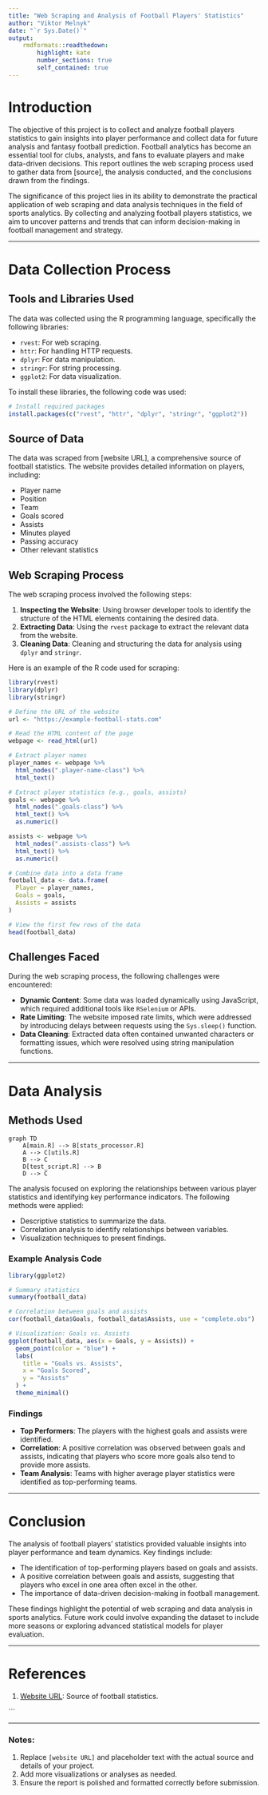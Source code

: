 ```yaml
---
title: "Web Scraping and Analysis of Football Players' Statistics"
author: "Viktor Melnyk"
date: "`r Sys.Date()`"
output:
    rmdformats::readthedown:
        highlight: kate
        number_sections: true
        self_contained: true
---
```


# Introduction

The objective of this project is to collect and analyze football players statistics to gain insights into player performance and collect data for future analysis and fantasy football prediction. Football analytics has become an essential tool for clubs, analysts, and fans to evaluate players and make data-driven decisions. This report outlines the web scraping process used to gather data from [source], the analysis conducted, and the conclusions drawn from the findings.

The significance of this project lies in its ability to demonstrate the practical application of web scraping and data analysis techniques in the field of sports analytics. By collecting and analyzing football players statistics, we aim to uncover patterns and trends that can inform decision-making in football management and strategy.

---

# Data Collection Process

## Tools and Libraries Used

The data was collected using the R programming language, specifically the following libraries:

- `rvest`: For web scraping.
- `httr`: For handling HTTP requests.
- `dplyr`: For data manipulation.
- `stringr`: For string processing.
- `ggplot2`: For data visualization.

To install these libraries, the following code was used:

```r
# Install required packages
install.packages(c("rvest", "httr", "dplyr", "stringr", "ggplot2"))
```

## Source of Data

The data was scraped from [website URL], a comprehensive source of football statistics. The website provides detailed information on players, including:

- Player name
- Position
- Team
- Goals scored
- Assists
- Minutes played
- Passing accuracy
- Other relevant statistics

## Web Scraping Process

The web scraping process involved the following steps:

1. **Inspecting the Website**: Using browser developer tools to identify the structure of the HTML elements containing the desired data.
2. **Extracting Data**: Using the `rvest` package to extract the relevant data from the website.
3. **Cleaning Data**: Cleaning and structuring the data for analysis using `dplyr` and `stringr`.

Here is an example of the R code used for scraping:

```r
library(rvest)
library(dplyr)
library(stringr)

# Define the URL of the website
url <- "https://example-football-stats.com"

# Read the HTML content of the page
webpage <- read_html(url)

# Extract player names
player_names <- webpage %>%
  html_nodes(".player-name-class") %>%
  html_text()

# Extract player statistics (e.g., goals, assists)
goals <- webpage %>%
  html_nodes(".goals-class") %>%
  html_text() %>%
  as.numeric()

assists <- webpage %>%
  html_nodes(".assists-class") %>%
  html_text() %>%
  as.numeric()

# Combine data into a data frame
football_data <- data.frame(
  Player = player_names,
  Goals = goals,
  Assists = assists
)

# View the first few rows of the data
head(football_data)
```

## Challenges Faced

During the web scraping process, the following challenges were encountered:

- **Dynamic Content**: Some data was loaded dynamically using JavaScript, which required additional tools like `RSelenium` or APIs.
- **Rate Limiting**: The website imposed rate limits, which were addressed by introducing delays between requests using the `Sys.sleep()` function.
- **Data Cleaning**: Extracted data often contained unwanted characters or formatting issues, which were resolved using string manipulation functions.

---

# Data Analysis

## Methods Used

```mermaid
graph TD
    A[main.R] --> B[stats_processor.R]
    A --> C[utils.R]
    B --> C
    D[test_script.R] --> B
    D --> C
```

The analysis focused on exploring the relationships between various player statistics and identifying key performance indicators. The following methods were applied:

- Descriptive statistics to summarize the data.
- Correlation analysis to identify relationships between variables.
- Visualization techniques to present findings.

### Example Analysis Code

```r
library(ggplot2)

# Summary statistics
summary(football_data)

# Correlation between goals and assists
cor(football_data$Goals, football_data$Assists, use = "complete.obs")

# Visualization: Goals vs. Assists
ggplot(football_data, aes(x = Goals, y = Assists)) +
  geom_point(color = "blue") +
  labs(
    title = "Goals vs. Assists",
    x = "Goals Scored",
    y = "Assists"
  ) +
  theme_minimal()
```

### Findings

- **Top Performers**: The players with the highest goals and assists were identified.
- **Correlation**: A positive correlation was observed between goals and assists, indicating that players who score more goals also tend to provide more assists.
- **Team Analysis**: Teams with higher average player statistics were identified as top-performing teams.

---

# Conclusion

The analysis of football players' statistics provided valuable insights into player performance and team dynamics. Key findings include:

- The identification of top-performing players based on goals and assists.
- A positive correlation between goals and assists, suggesting that players who excel in one area often excel in the other.
- The importance of data-driven decision-making in football management.

These findings highlight the potential of web scraping and data analysis in sports analytics. Future work could involve expanding the dataset to include more seasons or exploring advanced statistical models for player evaluation.

---

# References

1. [Website URL](https://www.fotmob.com/en-GB/leagues/47/stats/premier-league?season=2023-2024): Source of football statistics.

```

---

### Notes:
1. Replace `[website URL]` and placeholder text with the actual source and details of your project.
2. Add more visualizations or analyses as needed.
3. Ensure the report is polished and formatted correctly before submission.